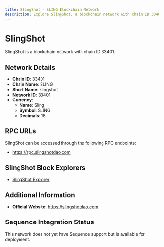 ```yaml
--- 
title: SlingShot - SLING Blockchain Network
description: Explore SlingShot, a blockchain network with chain ID 33401. Learn about its native currency, Sling, and how to interact with the network.
---
```


# SlingShot

SlingShot is a blockchain network with chain ID 33401.

## Network Details

- **Chain ID**: 33401
- **Chain Name**: SLING
- **Short Name**: slingshot
- **Network ID**: 33401
- **Currency**: 
  - **Name**: Sling
  - **Symbol**: SLING
  - **Decimals**: 18

## RPC URLs

SlingShot can be accessed through the following RPC endpoints:

- https://rpc.slingshotdao.com

## SlingShot Block Explorers

- [SlingShot Explorer](https://explore.slingshotdao.com)

## Additional Information

- **Official Website**: https://slingshotdao.com

## Sequence Integration Status

This network does not yet have Sequence support but is available for deployment.
